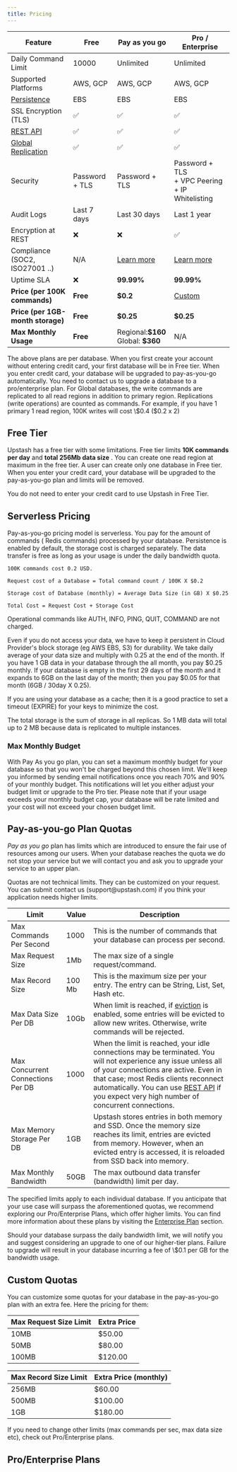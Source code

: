 ```yaml
---
title: Pricing
---
```


| Feature                                          | Free           | Pay as you go                                   | Pro / Enterprise                                     |
| ------------------------------------------------ | -------------- | ----------------------------------------------- | ---------------------------------------------------- |
| Daily Command Limit                              | 10000          | Unlimited                                       | Unlimited                                            |
| Supported Platforms                              | AWS, GCP       | AWS, GCP                                        | AWS, GCP                                             |
| [Persistence](../features/durability)            | EBS            | EBS                                             | EBS                                                  |
| SSL Encryption (TLS)                             | ✅             | ✅                                              | ✅                                                   |
| [REST API](../features/restapi)                  | ✅             | ✅                                              | ✅                                                   |
| [Global Replication](../features/globaldatabase) | ✅             | ✅                                              | ✅                                                   |
| Security                                         | Password + TLS | Password + TLS                                  | Password + TLS <br/> + VPC Peering + IP Whitelisting |
| Audit Logs                                       | Last 7 days    | Last 30 days                                    | Last 1 year                                          |
| Encryption at REST                               | ❌             | ❌                                              | ✅                                                   |
| Compliance (SOC2, ISO27001 ..)                   | N/A            | [Learn more](/common/help/compliance)           | [Learn more](/common/help/compliance)                |
| Uptime SLA                                       | ❌             |  **99.99%**   | **99.99%**        |
| **Price (per 100K commands)**                    | **Free**       | **\$0.2**    | [Custom](#proenterprise-plans)                       |
| **Price (per 1GB-month storage)**                | **Free**       | **\$0.25**                                       | **\$0.25**                                            |
| **Max Monthly Usage**                            | **Free**       | Regional:**\$160**<br/> Global: **\$360**         | N/A                                                  |

<Info>
  The above plans are per database. When you first create your account without
  entering credit card, your first database will be in Free tier. When you enter
  credit card, your database will be upgraded to pay-as-you-go automatically.
  You need to contact us to upgrade a database to a pro/enterprise plan.
</Info>

<Info>
  For Global databases, the write commands are replicated to all read regions in
  addition to primary region. Replications (write operations) are counted as
  commands. For example, if you have 1 primary 1 read region, 100K writes will
  cost \$0.4 ($0.2 x 2)
</Info>

## Free Tier

Upstash has a free tier with some limitations. Free tier limits **10K commands
per day** and **total 256Mb data size** . You can create one read region at
maximum in the free tier. A user can create only one database in Free tier. When
you enter your credit card, your database will be upgraded to the pay-as-you-go
plan and limits will be removed.

You do not need to enter your credit card to use Upstash in Free Tier.

<Snippet file="trials.mdx" />

## Serverless Pricing

Pay-as-you-go pricing model is serverless. You pay for the amount of commands (
Redis commands) processed by your database. Persistence is enabled by default,
the storage cost is charged separately. The data transfer is free as long as
your usage is under the daily bandwidth quota.

```text
100K commands cost 0.2 USD.

Request cost of a Database = Total command count / 100K X $0.2

Storage cost of Database (monthly) = Average Data Size (in GB) X $0.25

Total Cost = Request Cost + Storage Cost
```

<Note>
  Operational commands like AUTH, INFO, PING, QUIT, COMMAND are not charged.
</Note>

Even if you do not access your data, we have to keep it persistent in Cloud
Provider's block storage (eg AWS EBS, S3) for durability. We take daily average
of your data size and multiply with 0.25 at the end of the month. If you have 1
GB data in your database through the all month, you pay \$0.25 monthly. If your
database is empty in the first 29 days of the month and it expands to 6GB on the
last day of the month; then you pay \$0.05 for that month (6GB / 30day X 0.25).

If you are using your database as a cache; then it is a good practice to set a
timeout (EXPIRE) for your keys to minimize the cost.

<Note>
  The total storage is the sum of storage in all replicas. So 1 MB data will
  total up to 2 MB because data is replicated to multiple instances.
</Note>

### Max Monthly Budget

With Pay As you go plan, you can set a maximum monthly budget for your database so that you won't be charged beyond this chosen limit. We'll keep you informed by sending email notifications once you reach 70% and 90% of your monthly budget. This notifications will let you  either adjust your budget limit or upgrade to the Pro tier. Please note that if your usage exceeds your monthly budget cap, your database will be rate limited and your cost will not exceed your chosen budget limit.

## Pay-as-you-go Plan Quotas

_Pay as you go_ plan has limits which are introduced to ensure the fair use of
resources among our users. When your database reaches the quota we do not stop
your service but we will contact you and ask you to upgrade your service to an
upper plan.

<Note>
  Quotas are not technical limits. They can be customized on your request. You
  can submit contact us (support@upstash.com) if you think your application
  needs higher limits.
</Note>

| Limit                             | Value  | Description                                                                                                                                                                                                                                                                                                           |
| --------------------------------- | ------ | --------------------------------------------------------------------------------------------------------------------------------------------------------------------------------------------------------------------------------------------------------------------------------------------------------------------- |
| Max Commands Per Second           | 1000   | This is the number of commands that your database can process per second.                                                                                                                                                                                                                                             |
| Max Request Size                  | 1Mb    | The max size of a single request/command.                                                                                                                                                                                                                                                                             |
| Max Record Size                   | 100 Mb | This is the maximum size per your entry. The entry can be String, List, Set, Hash etc.                                                                                                                                                                                                                                |
| Max Data Size Per DB              | 10Gb   | When limit is reached, if [eviction](../features/eviction) is enabled, some entries will be evicted to allow new writes. Otherwise, write commands will be rejected.                                                                                                                                                  |
| Max Concurrent Connections Per DB | 1000   | When the limit is reached, your idle connections may be terminated. You will not experience any issue unless all of your connections are active. Even in that case; most Redis clients reconnect automatically. You can use [REST API](../features/restapi) if you expect very high number of concurrent connections. |
| Max Memory Storage Per DB         | 1GB    | Upstash stores entries in both memory and SSD. Once the memory size reaches its limit, entries are evicted from memory. However, when an evicted entry is accessed, it is reloaded from SSD back into memory.                                                                                                         |
| Max Monthly Bandwidth               | 50GB   | The max outbound data transfer (bandwidth) limit per day.                                                                                                                                                                                                                                                             |

The specified limits apply to each individual database. If you anticipate that
your use case will surpass the aforementioned quotas, we recommend exploring our
Pro/Enterprise Plans, which offer higher limits. You can find more information
about these plans by visiting the [Enterprise Plan](#enterprise-plan) section.

<Info>
  Should your database surpass the daily bandwidth limit, we will notify you and
  suggest considering an upgrade to one of our higher-tier plans. Failure to
  upgrade will result in your database incurring a fee of \$0.1 per GB for the
  bandwidth usage.
</Info>

## Custom Quotas

You can customize some quotas for your database in the pay-as-you-go plan with
an extra fee. Here the pricing for them:

| Max Request Size Limit | Extra Price |
| ---------------------- | ----------- |
| 10MB                   | \$50.00      |
| 50MB                   | \$80.00      |
| 100MB                  | \$120.00     |

| Max Record Size Limit | Extra Price (monthly) |
| --------------------- | --------------------- |
| 256MB                 | \$60.00                |
| 500MB                 | \$100.00               |
| 1GB                   | \$180.00               |

If you need to change other limits (max commands per sec, max data size etc),
check out Pro/Enterprise plans.

## Pro/Enterprise Plans

<Snippet file="enterprise.mdx" />
